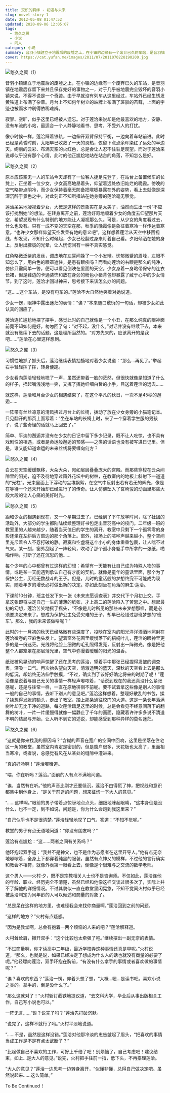 ```yaml
---
title: 交织的羁绊 - 初遇与未来
slug: novel-story-1
date: 2012-05-08 01:47:52
updated: 2020-09-06 12:05:07
tags:
  - 悠久之翼
  - 小说
  - 同人
category: 小说
summary: 音羽小镇建立于地震后的废墟之上，在小镇的边缘有一个废弃已久的车站，是音羽镇在地震后存留下来并且保存完好的事物之一，对于几乎被地震完全毁坏的音羽小镇来说，不得不说是一个奇迹。
cover: https://cat.yufan.me/images/2011/07/2011070220190200.jpg
---
```


![悠久之翼（1）](https://cat.yufan.me/images/2011/07/2011070220320500.jpg)

<MusicPlayer netease={527794} />

音羽小镇建立于地震后的废墟之上，在小镇的边缘有一个废弃已久的车站，是音羽镇在地震后存留下来并且保存完好的事物之一，对于几乎被地震完全毁坏的音羽小镇来说，不得不说是一个奇迹。由于早就没有列车从这里经过，车站外已经生锈发黄铁道上布满了杂草。月台上不知何年树立的站牌上布满了斑驳的苔藓，上面的字迹也被雨水冲刷得依稀难辨。

寂寥、空旷，似乎这里已经被人遗忘。对于莲洽来说却是他最喜欢的地方，安静、没有车流的小站，最适合一个人静静地看书、思考，不受外人的打扰。

像小时候一样，莲洽踩着铁轨，一边伸开双臂保持平衡，一边向着车站前进。此时已经是黄昏时刻，太阳早已收敛了一天的炎热，仅留下点点余晖染红了远处的半边天。绚丽的云彩、布满天空的火红色，总是会让人忍不住驻足观望。而对于莲洽来说却似乎没有那个心情，此时的他正尴尬地站在站台的角落，不知怎么是好。

![悠久之翼（2）](https://cat.yufan.me/images/2011/07/2011070220322300.jpg)

原本应该空无一人的车站今天却有了一位客人捷足先登了，在站台上备置候车的长凳上，正坐着一位少女，少女高高地昂着头，仰望着远处依旧灿烂的晚霞。傍晚的空气略带点阴冷，而少女保持着毫无防备把喉咙暴露在外的姿势，看上去就像是深深沉醉于景色之中，对此刻正不知所措站在她身旁的莲洽毫无察觉。

莲洽呆呆地凝视着少女，大概是这样的景象实在是太美了，油然而生出一份“不应该打扰到她”的想法。在转身离开之前，莲洽好奇地顺着少女的角度去仰望那片天空，希望发现有什么特别的地方能让人凝视那么久。可是，从少女的角度看过去，什么也没有。只有一成不变的天空在那，秋季的晚霞像是象征着寒冷一样传达着寒意。“也许少女那样仰望天空发呆有她的意义吧”，这样想着莲洽从天空中移回视线，却发现，不知什么时候起，少女已经翻过身来盯着自己看。夕阳倾洒在她的身上，反射出朦胧的光晕，让人恍惚间有一种不真实感觉。

红色略微泛紫的发丝，调皮地在左耳间挽了一个小发辫。忧郁微蹙的眉峰，左眼不知怎么了，用白色的眼罩遮住，是患有眼疾吗？而看向莲洽的右眼是那么的纯净，仿佛只需简单一瞥，便可以看见倒映在里面的天空。少女身着一身略带保守的连衣长裙，但是鞋边的卡通装饰和放在身旁的粉色小猪背包却暴露了藏于心中的少女情节。到了这时，莲洽才回过神来，思考接下来该怎么办的问题。

“这……这个车站，是没有电车的。”莲洽不大自然地笑着对她说道。

少女一愣，眼神中露出迷茫的表情：“诶？”本来随口敷衍的一句话，却被少女如此认真的回应了。

莲洽连忙尴尬地摆了摆手，感觉此时的自己就像是一个小丑，在那么纯真的眼神面前竟不知如何是好，匆匆回了句：“对不起，没什么。”对话并没有继续下去，本来就没有继续下去的话题，这是理所当然的。“对方先来的，应该离开的是我吧……”莲洽在心里这样想到。

![悠久之翼（3）](https://cat.yufan.me/images/2011/07/2011070220323300.jpg)

习惯性地抓了抓头后，莲洽继续表情抽搐地对着少女说道：“那么…再见了。”举起右手轻轻挥了挥，转身便跑。

少女看向莲洽轻轻地嗯了一声，虽然还带着一脸的茫然，但很快就像是知道了什么的样子，捂起嘴浅浅地一笑，又挥了挥她纤细白皙的小手，目送着莲洽的远去……

就这样，莲洽和月台少女的相遇结束了，在这个平凡的秋日，一次不足45秒的邂逅……

一阵带有丝丝凉意的清风拂过月台上的长椅，拨动了放在少女身旁的小猫笔记本。只见翻开的那页上面写着：“坐在车站的长椅上时，来了一个穿着学生服的男孩子，说了些奇怪的话就马上回去了。”

简单、平淡的邂逅并没有在少女的日记中留下多少记录，既不让人吃惊，也不具有戏剧性的相遇，或者是命运般邂逅的预感——之类的话语也没有被写进日记里。但是，谁又能知道命运的未来丝线将要缠向何方？

![悠久之翼（4）](https://cat.yufan.me/images/2011/07/2011070220315800.jpg)

白云在天空缓缓飘移，大朵大朵，宛如层层叠叠庞大的宫殿。而那些穿梭在云朵间隙里的阳光，迫不及待地穿过窗外花坛中的树林，在教室内的地板上斜射下一道道的“光柱”。光束里面上下浮动的尘埃飘絮，在空气中反射出若有若无的辉光，像是在等待一个还未开始却已经进行了的传奇。让人仿佛坠入了宫崎骏的动画里那些大段大段的让人心痛的美好时光。

![悠久之翼（5）](https://cat.yufan.me/images/2011/07/2011070220315100.jpg)

距和少女的相遇到现在，又一个星期过去了。已经到了下午放学时间，除了社团的活动外，大部分的学生都陆陆续续整理好书包走出音羽高中的校门。二年级一班的教室里的人越来越少，随着当天值日的学生的离开，教室中只剩下一个孤零零的身影还坐在左斜后方窗边的那个角落上。窗外，操场上的喧哗声越来越小，整个空间里充斥着令人不忍打破的静。寂寞和空虚将这个小小的身体重重包裹，让人喘不过气来。某一刻，窗外刮起了一阵轻风，吹动了那个孤小身躯手中所拿的一张纸，啪啪作响，打断了还在沉思的他……

每个少年的心中都曾有过这样的幻想：希望有一天能有让自己成为特殊人物的事情，或是某一天能遇到承认自己有才能的契机。就像是童年的童话里面，那个为了保护公主，历经无数战斗的王子。但是，儿时的童话般的梦想终究不可能成为现实，随着年岁的增长必将做出新的决定。亦如此刻坐在角落的麻生·莲洽。

下课前10分钟，班主任发下来一张《未来志愿调查表》并交代下个月初上交。手拿这张即将决定自己一生的薄薄的纸张，才上高二的莲洽陷入了苦思之中。想起最初的幻想，莲洽苦笑地摇了摇头，“不像是儿时所见的那些未来梦想那样，而是必须要决定未来了。想成为保护公主免受灾难的王子，却早已经错过那班梦想的‘班车’。那么，我的未来该做啥呢？”

此时的十一月初的秋天已经略微有些深度了，投映在室内的阳光洋洋洒洒地照射在莲洽微卷的亚麻色头发上。望着窗外花圃里缓慢落下的梧桐叶儿，莲洽的眼神里更多的是一份迷茫。光线将他脸上细微的毛孔照得发亮，反射出一阵微光。像是把他整个人都笼罩在那层薄光里，空气中弥漫着暖暖的阳光的温香。

纸张被风晃动的响声惊醒了还在思考的莲洽，望着手中那张已经捏得发皱的调查表，深吸一口气。再次抬头望向天空，清澈透明的蓝天，深秋的天空看上去是那么的低沉，却始终无法伸手触摸，“不过，确实到了该好好确定将来的时期了呢！”莲洽像是说着与自己无关的事情一样轻声嘟哝着，“话说到现在的我还真没什么紧张感呢，还是与往常一样，一直在原地徘徊不前呢。要不试着拿这些像是别人的事情一般的自己的事情，去听下别人的意见吧。”莲洽这样想着。整理好散乱的书包，揉了揉想得发胀的额头，走出了教室，踏上那条通往校门的大道。这是一条长年落满树叶却无比干净的道路，每次莲洽踏足这里的时候，总是会看见不经意间落下的翻舞的树叶，一片一片缓慢得就像一幅静止了千年的画面，隐藏着许许多多说不清道不明的结局与开始，让人听不到它的述说，却能感受到那种异样的莫名迷茫。

![悠久之翼（6）](https://cat.yufan.me/images/2011/07/2011070220314300.jpg)

“这就是你来找我的原因吗？”含糊的声音在宽广的空间中回响，这里是坐落在住宅区一角的教堂，虽然室内肯定是密封的，但是窗户很多，天花板也太高了，里面相当寒冷，或者说，总感觉有风在从某处的缝隙中灌进来。

“真的好冷啊！”莲洽嘟囔道。

“喂，你在听吗？莲洽。”面前的人有点不满地问道。

“诶，当然有在听。”他的声音比刚才还要低沉，莲洽不由得慌了神，把视线和意识都集中到他身上，“是关于前途的问题，想来征询一下大人的意见。”

“……这样啊。”眼前的男子带着点惊讶地点点头，细细地眯起眼睛，“这本身倒是没什么，也不一定，到不如说，问题是，你为什么会跑到我这里来？”

“自己似乎也不是很清楚。”莲洽轻轻地叹了口气，答道：“不知不觉呢。”

教堂的男子有点无语地问道：“你没有朋友吗？”

莲洽有点尴尬：“这……两者之间有关系吗？”

他环抱起双手道：“我并不是神父，也不是作为志愿者在这里开导人。”他有点无奈地嘟哝着，全身上下都穿着纯黑的服装，虽然有点神父的模样，不过他的言行确实和教会不相符，就像外表第一眼看上去，倒像是个很难与之交流的数学老师。

这个男人——火村·夕，既不是宗教相关人士也不是咨询师。不仅如此，莲洽连他的年龄、职业、经历完全不清楚，虽然已经和他像这样交谈过很多次了，实际上并不了解他的详细情况。不过其貌似一直在教堂里闲晃悠，不知不觉间火村似乎已经被莲洽判定为同年龄的人可以倾述和商量的对象了。

“总是呆在这样的地方里，也难怪我会来找你商量啊。”莲洽回到之前的问题。

“这样的地方？”火村有点疑惑。

“因为是教堂啊，总会有抱着一两个烦恼的人来的吧？”莲洽解释道。

火村耸耸肩，摊开双手：“这个比较也太牵强了吧。”继续摆出一副无奈的表情。

“不过商量啊，你才读高中二年级，最近学校弄这种事情还真是早呢。”火村说道，“那么，也就是说，如果已经决定了想成为什么人的话也就没有商量的必要了呢。”他轻瞟向莲洽，双手环抱在胸前，“有没有什么拿手的事情或者喜欢做的事情呢？”

“诶？喜欢的东西？”莲洽一愣，仰着头想了想，“大概…嗯…是读书吧。喜欢小说之类的。拿手的，倒是没什么了。”

“那么这就对了！”火村斩钉截铁地提议道，“去文科大学，毕业后从事出版相关工作，自己写小说也可以。”

一阵无言……“诶？说完了吗？”莲洽先打破沉默。

“说完了，这样不就行了吗。”火村平淡地说道。

“……不是，虽然是这样没错。”莲洽对他那冷淡的忠告皱起了眉头，“把喜欢的事情当成工作是不是有点太武断了？”

“比起做自己不喜欢的工作，可好上千倍了吧！别烦恼了，自己考虑吧！建议结束，如上…是大人的意见。”说完，火村把手往前一指，低下头，不再搭理莲洽。

“大人的意见？”莲洽一边思考一边转身离开，“似懂非懂，总得自己做决定吧。虽然说起来……这么简单。”

To Be Continued！

